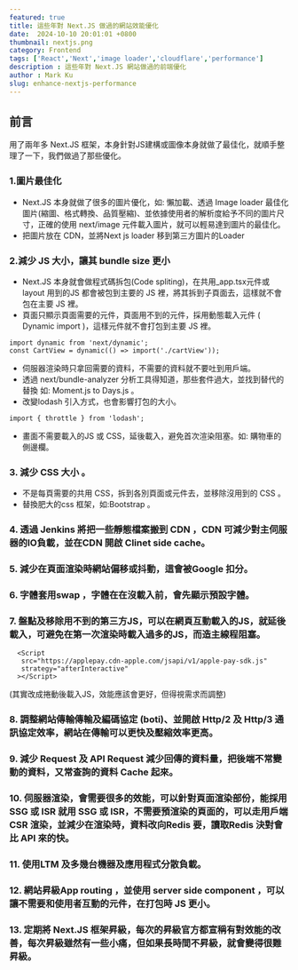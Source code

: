 ```yaml
---
featured: true
title: 這些年對 Next.JS 做過的網站效能優化
date:  2024-10-10 20:01:01 +0800
thumbnail: nextjs.png
category: Frontend
tags: ['React','Next','image loader','cloudflare','performance']
description : 這些年對 Next.JS 網站做過的前端優化
author : Mark Ku
slug: enhance-nextjs-performance
---
```

## 前言
用了兩年多 Next.JS 框架，本身針對JS建構或圖像本身就做了最佳化，就順手整理了一下，我們做過了那些優化。

### 1.圖片最佳化
* Next.JS 本身就做了很多的圖片優化，如: 懶加載、透過 Image loader 最佳化圖片(縮圖、格式轉換、品質壓縮)、並依據使用者的解析度給予不同的圖片尺寸，正確的使用 next/image 元件載入圖片，就可以輕易達到圖片的最佳化。
* 把圖片放在 CDN，並將Next js loader 移到第三方圖片的Loader 
### 2.減少 JS 大小，讓其 bundle size 更小
* Next.JS 本身就會做程式碼拆包(Code spliting)，在共用_app.tsx元件或 layout 用到的JS 都會被包到主要的 JS 裡，將其拆到子頁面去，這樣就不會包在主要 JS 裡。
* 頁面只顯示頁面需要的元件，頁面用不到的元件，採用動態載入元件 ( Dynamic import )，這樣元件就不會打包到主要 JS 裡。
```
import dynamic from 'next/dynamic';
const CartView = dynamic(() => import('./cartView'));
```
* 伺服器渲染時只拿回需要的資料，不需要的資料就不要吐到用戶端。
* 透過 next/bundle-analyzer 分析工具得知道，那些套件過大，並找到替代的替換 如: Moment.js to Days.js 。
* 改變lodash 引入方式，也會影響打包的大小。
```
import { throttle } from 'lodash';
```
* 畫面不需要載入的JS 或 CSS，延後載入，避免首次渲染阻塞。如: 購物車的側邊欄。
### 3. 減少 CSS 大小 。
* 不是每頁需要的共用 CSS，拆到各別頁面或元件去，並移除沒用到的 CSS 。
* 替換肥大的css 框架，如:Bootstrap 。
### 4. 透過 Jenkins 將把一些靜態檔案搬到 CDN ，CDN 可減少對主伺服器的IO負載，並在CDN 開啟 Clinet side cache。
### 5. 減少在頁面渲染時網站偏移或抖動，這會被Google 扣分。
### 6. 字體套用swap ，字體在在沒載入前，會先顯示預設字體。
### 7. 盤點及移除用不到的第三方JS，可以在網頁互動載入的JS，就延後載入，可避免在第一次渲染時載入過多的JS，而造主線程阻塞。
```
  <Script
   src="https://applepay.cdn-apple.com/jsapi/v1/apple-pay-sdk.js"
   strategy="afterInteractive"
  ></Script>
```
(其實改成捲動後載入JS，效能應該會更好，但得視需求而調整)
### 8. 調整網站傳輸傳輸及編碼協定 (boti)、並開啟 Http/2 及 Http/3 通訊協定效率，網站在傳輸可以更快及壓縮效率更高。
### 9. 減少 Request 及 API Request 減少回傳的資料量，把後端不常變動的資料，又常查詢的資料 Cache 起來。
### 10. 伺服器渲染，會需要很多的效能，可以針對頁面渲染部份，能採用 SSG 或 ISR 就用 SSG 或 ISR，不需要預渲染的頁面的，可以走用戶端 CSR 渲染，並減少在渲染時，資料改向Redis 要，讀取Redis 決對會比 API 來的快。
### 11. 使用LTM 及多幾台機器及應用程式分散負載。
### 12. 網站昇級App routing ，並使用 server side component ，可以讓不需要和使用者互動的元件，在打包時 JS 更小。
### 13. 定期將 Next.JS 框架昇級，每次的昇級官方都宣稱有對效能的改善，每次昇級雖然有一些小痛，但如果長時間不昇級，就會變得很難昇級。
